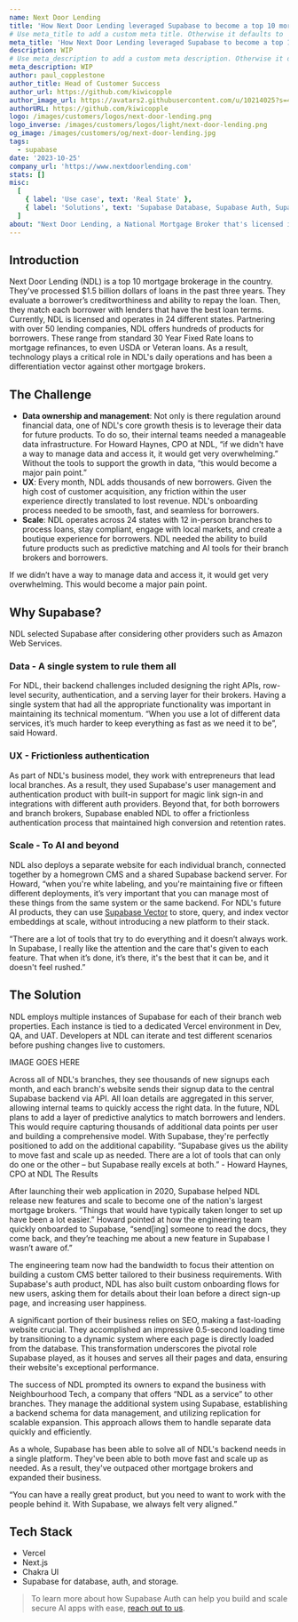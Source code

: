 ```yaml
---
name: Next Door Lending
title: 'How Next Door Lending leveraged Supabase to become a top 10 mortgage broker'
# Use meta_title to add a custom meta title. Otherwise it defaults to '{name} | Supabase Customer Stories':
meta_title: 'How Next Door Lending leveraged Supabase to become a top 10 mortgage broker'
description: WIP
# Use meta_description to add a custom meta description. Otherwise it defaults to {description}:
meta_description: WIP
author: paul_copplestone
author_title: Head of Customer Success
author_url: https://github.com/kiwicopple
author_image_url: https://avatars2.githubusercontent.com/u/10214025?s=400&u=c6775be2ae667e2acae3ccd347fed62bb3f5b3e7&v=4
authorURL: https://github.com/kiwicopple
logo: /images/customers/logos/next-door-lending.png
logo_inverse: /images/customers/logos/light/next-door-lending.png
og_image: /images/customers/og/next-door-lending.jpg
tags:
  - supabase
date: '2023-10-25'
company_url: 'https://www.nextdoorlending.com'
stats: []
misc:
  [
    { label: 'Use case', text: 'Real State' },
    { label: 'Solutions', text: 'Supabase Database, Supabase Auth, Supabase Storage' },
  ]
about: "Next Door Lending, a National Mortgage Broker that's licensed in 24 states, needed a solution that could support secure data management, a frictionless user experience, and future AI products."
---
```


## Introduction

Next Door Lending (NDL) is a top 10 mortgage brokerage in the country. They've processed $1.5 billion dollars of loans in the past three years. They evaluate a borrower’s creditworthiness and ability to repay the loan. Then, they match each borrower with lenders that have the best loan terms. Currently, NDL is licensed and operates in 24 different states.
Partnering with over 50 lending companies, NDL offers hundreds of products for borrowers. These range from standard 30 Year Fixed Rate loans to mortgage refinances, to even USDA or Veteran loans. As a result, technology plays a critical role in NDL's daily operations and has been a differentiation vector against other mortgage brokers.

## The Challenge

- **Data ownership and management**: Not only is there regulation around financial data, one of NDL's core growth thesis is to leverage their data for future products. To do so, their internal teams needed a manageable data infrastructure. For Howard Haynes, CPO at NDL, “if we didn't have a way to manage data and access it, it would get very overwhelming.” Without the tools to support the growth in data, “this would become a major pain point.”
- **UX**: Every month, NDL adds thousands of new borrowers. Given the high cost of customer acquisition, any friction within the user experience directly translated to lost revenue. NDL's onboarding process needed to be smooth, fast, and seamless for borrowers.
- **Scale**: NDL operates across 24 states with 12 in-person branches to process loans, stay compliant, engage with local markets, and create a boutique experience for borrowers. NDL needed the ability to build future products such as predictive matching and AI tools for their branch brokers and borrowers.

<Quote img="howard-haynes.webp" caption="Howard Haynes, CPO at NDL">
  If we didn’t have a way to manage data and access it, it would get very overwhelming. This would
  become a major pain point.
</Quote>

## Why Supabase?

NDL selected Supabase after considering other providers such as Amazon Web Services.

### Data - A single system to rule them all

For NDL, their backend challenges included designing the right APIs, row-level security, authentication, and a serving layer for their brokers. Having a single system that had all the appropriate functionality was important in maintaining its technical momentum. “When you use a lot of different data services, it’s much harder to keep everything as fast as we need it to be”, said Howard.

### UX - Frictionless authentication

As part of NDL's business model, they work with entrepreneurs that lead local branches. As a result, they used Supabase's user management and authentication product with built-in support for magic link sign-in and integrations with different auth providers. Beyond that, for both borrowers and branch brokers, Supabase enabled NDL to offer a frictionless authentication process that maintained high conversion and retention rates.

### Scale - To AI and beyond

NDL also deploys a separate website for each individual branch, connected together by a homegrown CMS and a shared Supabase backend server. For Howard, “when you're white labeling, and you're maintaining five or fifteen different deployments, it’s very important that you can manage most of these things from the same system or the same backend. For NDL's future AI products, they can use [Supabase Vector](https://supabase.com/vector) to store, query, and index vector embeddings at scale, without introducing a new platform to their stack.

<Quote img="howard-haynes.webp" caption="Howard Haynes, CPO at NDL">
  “There are a lot of tools that try to do everything and it doesn’t always work. In Supabase, I
  really like the attention and the care that's given to each feature. That when it’s done, it’s
  there, it's the best that it can be, and it doesn't feel rushed.”
</Quote>

## The Solution

NDL employs multiple instances of Supabase for each of their branch web properties. Each instance is tied to a dedicated Vercel environment in Dev, QA, and UAT. Developers at NDL can iterate and test different scenarios before pushing changes live to customers.

IMAGE GOES HERE

Across all of NDL's branches, they see thousands of new signups each month, and each branch's website sends their signup data to the central Supabase backend via API. All loan details are aggregated in this server, allowing internal teams to quickly access the right data.
In the future, NDL plans to add a layer of predictive analytics to match borrowers and lenders. This would require capturing thousands of additional data points per user and building a comprehensive model. With Supabase, they're perfectly positioned to add on the additional capability.
“Supabase gives us the ability to move fast and scale up as needed. There are a lot of tools that can only do one or the other – but Supabase really excels at both.” - Howard Haynes, CPO at NDL
The Results

After launching their web application in 2020, Supabase helped NDL release new features and scale to become one of the nation's largest mortgage brokers. “Things that would have typically taken longer to set up have been a lot easier.” Howard pointed at how the engineering team quickly onboarded to Supabase, “send[ing] someone to read the docs, they come back, and they’re teaching me about a new feature in Supabase I wasn’t aware of.”

The engineering team now had the bandwidth to focus their attention on building a custom CMS better tailored to their business requirements. With Supabase's auth product, NDL has also built custom onboarding flows for new users, asking them for details about their loan before a direct sign-up page, and increasing user happiness.

A significant portion of their business relies on SEO, making a fast-loading website crucial. They accomplished an impressive 0.5-second loading time by transitioning to a dynamic system where each page is directly loaded from the database. This transformation underscores the pivotal role Supabase played, as it houses and serves all their pages and data, ensuring their website's exceptional performance.

The success of NDL prompted its owners to expand the business with Neighbourhood Tech, a company that offers “NDL as a service” to other branches. They manage the additional system using Supabase, establishing a backend schema for data management, and utilizing replication for scalable expansion. This approach allows them to handle separate data quickly and efficiently.

As a whole, Supabase has been able to solve all of NDL's backend needs in a single platform. They've been able to both move fast and scale up as needed. As a result, they've outpaced other mortgage brokers and expanded their business.

<Quote img="howard-haynes.webp" caption="Howard Haynes, CPO at NDL">
  “You can have a really great product, but you need to want to work with the people behind it. With
  Supabase, we always felt very aligned.”
</Quote>

## Tech Stack

- Vercel
- Next.js
- Chakra UI
- Supabase for database, auth, and storage.

> To learn more about how Supabase Auth can help you build and scale secure AI apps with ease, [reach out to us](https://forms.supabase.com/enterprise).
